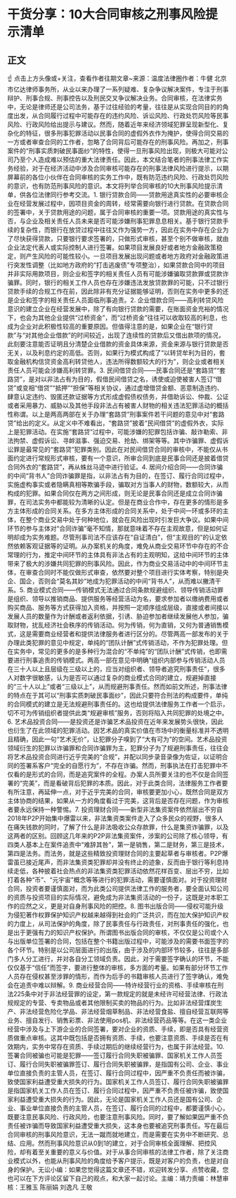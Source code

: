 # 干货分享：10大合同审核之刑事风险提示清单
## 正文
☝ 点击上方头像或+关注，查看作者往期文章~来源：温度法律圈作者：牛健 北京市亿达律师事务所，从业以来办理了一系列疑难、复杂争议解决案件，专注于刑事辩护、刑事合规、刑事控告以及刑民交叉争议解决业务。合同审核，在法律实务中，无论是律师还是公司法务，基于过往经验的考量，往往是从实现合同目的的角度出发，从合同履行过程中可能存在的违约风险、诉讼风险、行政处罚风险等民事风险、行政风险给出提示与建议。然而，随着近年来经济领域犯罪呈现新型化、复杂化的特征，很多刑事犯罪活动以民事合同的虚假外衣作为掩护，使得合同交易的一方或者审查合同的工作者，忽略了合同背后可能存在的刑事风险。再加之，刑事案件的“刑事实质刺破民事面纱”的特性，使得一旦刑事风险出现，则极大可能对公司乃至个人造成难以预估的重大法律责任。因此，本文结合笔者的刑事法律工作实务经验，对于在经济活动中涉及合同审核可能存在的刑事法律风险进行提示，以期屏幕前的各位小伙伴在合同审核的实务工作中，既有防范违约风险、行政处罚风险的意识，也有防范刑事风险的意识。本文将列举合同审核的10大刑事风险提示清单，供各位法律同行参考交流。1. 银行贷款合同——贷款用途真实性的必要审核企业在经营发展过程中，因项目资金的周转，经常需要向银行进行贷款。在贷款合同的签署中，关于贷款用途的问题，属于合同审核的重要一项。贷款用途的真实性与否，与企业及相关责任人员未来是否可能涉嫌刑事犯罪息息相关。基于银行贷款手续的复杂性，而银行在放贷过程中往往又作为强势一方，因此在实务中存在企业为了尽快获得贷款，只要银行要求签署的，只做形式审核，甚至个别不做审核，就由企业法定代表人或实际控制人进行签署。如果项目发展良好或者地方金融政策稳定，则产生风险的可能性较小。一旦项目发展出现问题或者地方政府对金融政策进行突发性调整（比如地方政府的“打击逃废债”专项整治），如果贷款合同中的项目并非实际用款项目，则企业和签字的相关责任人员有可能涉嫌骗取贷款罪或贷款诈骗罪。同时，银行的相关工作人员也存在涉嫌违法发放贷款罪的可能，只不过银行贷款手续的合规工作在前，因此除非有充分证据能够证明，否则在实务中更多的还是企业和签字的相关责任人员面临刑事追责。2. 企业借款合同——高利转贷风险意识的建立企业在经营发展中，除了有向银行贷款的需要，在账面资金充裕的情况下，也会为其他企业提供“过桥资金”，而“过桥资金”往往可以收取较高的利息，也成为企业对此积极性较高的重要原因。但值得注意的是，如果企业在“银行贷款”与“对其他企业借款”的时间较近，出现了连续性的贷款后又借出款项的情况，此刻要注意能否证明且分清楚企业借款的资金具体来源，资金来源与银行贷款是否无关，以及利息约定的高低。否则，如果行为模式构成了“以转贷牟利为目的，套取金融机构信贷资金高利转贷他人，违法所得数额较大的行为”，则企业或者相关责任人员可能会涉嫌高利转贷罪。3. 民间借贷合同——民事合同还是“套路贷”“套路贷”，是对以非法占有为目的，假借民间借贷之名，诱使或迫使被害人签订“借贷”或变相“借贷”“抵押”“担保”等相关协议，通过虚增借贷金额、恶意制造违约、肆意认定违约、毁匿还款证据等方式形成虚假债权债务，并借助诉讼、仲裁、公证或者采用暴力、威胁以及其他手段非法占有被害人财物的相关违法犯罪活动的概括性称谓。以上是两高两部在关于办理“套路贷”刑事案件若干问题的意见中对“套路贷”给出的定义。从定义中不难看出，“套路贷”披着“民间借贷”的虚假外衣，实际上是犯罪活动。在实施“套路贷”过程中，可能涉嫌的犯罪包括诈骗、敲诈勒索、非法拘禁、虚假诉讼、寻衅滋事、强迫交易、抢劫、绑架等等。其中诈骗罪、虚假诉讼罪是最常见的“套路贷”犯罪类别。因此在对民间借贷合同的审核中，不能仅从书面约定进行常规形式审核，要有一个意识，所审合同到底是民事合同还是披着借贷合同外衣的“套路贷”，再从蛛丝马迹中进行验证。4. 居间介绍合同——合同诈骗的中间“背书人”合同诈骗罪是指，以非法占有为目的，在签订、履行合同过程中，实施虚构事实或者隐瞒真相等欺骗手段，骗取对方当事人的财物，数额较大，从而构成的犯罪。如果合同仅在两方之间形成，则无论是民事合同还是成立合同诈骗罪，在司法实务中都能较为清晰的认定。但是在商业合作中，存在更多的情形是多方主体形成的合同关系。在多方主体形成的合同关系中，处于中间一环或多环的主体，在整个商业交易中处于何种地位，就会在风险出现时引发巨大争议。如果中间环节的参与主体对“合同诈骗”毫不知情，那就意味着不存在主观故意，但是如何证明却成为实务难题。尽管刑事司法不应该存在“自证清白”，但“主观目的”的认定依然依赖客观证据等的证明。从办案机关的角度，难免从商业交易环节中存在的不合常理的行为，推定中间环节的主体具有非法占有的主观明知，这给中间环节的主体带来了极大的涉嫌共同犯罪的刑事风险。因此，作为商业交易活动中的中间环节主体，在审查合同时不能仅做形式审查，依然要对整个项目进行实体考察，特别是央企、国企，否则会“莫名其妙”地成为犯罪活动的中间“背书人”，从而难以撇清干系。5. 商业模式合同——传销模式无法通过合同条款规避组织、领导传销活动罪是组织、领导以推销商品、提供服务等经营活动为名，要求参加者以缴纳费用或者购买商品、服务等方式获得加入资格，并按照一定顺序组成层级，直接或者间接以发展人员的数量作为计酬或者返利依据，引诱、胁迫参加者继续发展他人参加，骗取财物，扰乱经济社会秩序的传销活动。何为传销，何为直销，又何为普通销售模式，这是需要商业经营者和提供法律服务者进行区分的。尽管两高一部发布的关于办理此类犯罪的意见中规定，单纯的“团队计酬”式传销活动，不作为犯罪处理。但在实务中，常见的更多的是多种行为混合的“不单纯”的“团队计酬”式传销，也即需要进行刑事追责的传销模式。两高一部在意见中明确“组织内部参与传销活动人员在三十人以上且层级在三级以上的，应当对组织者、领导者追究刑事责任”，很多人对数字很敏感，认为是否可以通过复杂的商业模式合同的建立，规避掉直接的“三十人以上”或者“三级以上”，从而规避刑事责任。然而如前文所述，刑事法律的特点在于其可以“刑事实质刺破民事面纱”，因此只要符合刑法的构成要件，单纯的合同模式的建立是无法规避刑事责任的。这也给提供法律服务工作者一个启示，切不可为传销组织者提供此类“规避审核”服务，否则将陷入共同犯罪的处境之中。6. 艺术品投资合同——是投资还是诈骗艺术品投资在近年来发展势头很快，因此也衍生了在此领域的犯罪活动。因艺术品的真实价值在市场中的衡量标准并不透明且精确，因此一句“艺术无价”，让犯罪分子嗅到了“大有可为”的空间。艺术品投资领域衍生的犯罪以诈骗罪和合同诈骗罪为主，犯罪分子为了规避刑事责任，往往会将艺术品投资合同进行近乎完美的“合规”，并配以同步录音录像为佐证，以证明合同的签署系客户“完全的自愿行为”，不存在诈骗。然而，刑事执法在打击犯罪中不仅看的是形式的合同，而是追究案件的全程。办案人员所要关注的也不仅是合同签署的“完美”，而是看破背后犯罪的本质。因此，对于此类合同，法律服务工作者要有所注意，再延伸一点，对于近乎完美的合同，审核要更加小心，既然合同是双方主体协商的结果，如果从一方的角度看过于完美，这背后是否存在问题，作为审核者要永远保持一种警惕。7. 投资理财合同——新型非法集资案件依然层出不穷自2018年P2P开始集中爆雷以来，非法集资类案件走入了众多民众的视野，很多人在痛失钱款的同时，了解了什么是非法吸收公众存款罪，什么是集资诈骗罪，以及这两者的区别。回顾这几年来的P2P非法集资案件，涉案的公司除了核心领导，有四类人基本上在案件追责中“难辞其咎”，第一是销售，第二是财务，第三是技术，第四是法务。而法务，就是这些精致投资理财合同的主要起草者与审核者。P2P爆雷虽已接近尾声，而非法集资类犯罪却并没有终止的迹象，反而由于银行等利息持续走低，各种披着社会热点的非法集资类犯罪活动依然花样百变、层出不穷，比如打着各种“币”、“元宇宙”概念等等进行的犯罪活动，需要谨慎面对。对于投资理财合同，投资者要谨慎面对，而为此类公司提供法律工作的服务者，要全面认知公司的资质与投资项目的实际情况，避免成为非法集资活动的一份子，这既是对本职工作的应然之义，更是对自身刑事风险的把控。8. 图书出版合同——侵权可能升级为侵犯著作权罪保护知识产权越来越得到社会的广泛共识，而在加大保护知识产权的力度上，从司法保护的角度，除了民事责任与行政责任，对刑事责任的强化，也是出于更强有力的知识产权保护。所谓图书出版合同的审核，不仅仅是公司或个人与出版单位签署的合同，包括在整个书籍出版过程中，可能涉及的需要书面签字的各个环节。特别是以公司层面进行的出版，由于涉及的内部环节较多，往往是多部门多人分工进行，并对各自分工领域负责。因此，对于需要签字确认的环节，不能仅仅基于“信任”而签字，要进行整体的审核，多方面的考量。如果有部分环节工作人员存在侵权甚至涉罪的情形，而作为后手的书籍审核人员进行了签字确认，难免会在追责中难以辩解。9. 商业经营合同——特许经营行业的资格、手续审核在刑法225条中对于非法经营罪的设定，第一款规定的就是未经许可经营法律、行政法规规定的专营、专卖物品或者其他限制买卖的物品的行为。比如非法经营煤炭生产、非法经营危险化学品、非法经营烟草制品、非法经营食盐、擅自经营互联网等业务、擅自发行、销售彩票、非法使用pos机、非法经营药品等等。在这一类企业经营中涉及与上下游企业的合同签署，要对企业的资质、手续，即是否具有经营资质做重点审核。这其中既包括是否拥有资质、手续，也要注意资质、手续是否在有效期内，实务中常存在资质、手续过期后的继续经营行为，也属于非法经营。10. 签署合同被骗也可能是犯罪——签订履行合同失职被骗罪、国家机关工作人员签订、履行合同失职被骗罪签订、履行合同失职被骗罪，是指国有公司、企业、事业单位直接负责的主管人员，在签订、履行合同过程中，因严重不负责任而被诈骗，致使国家利益遭受重大损失的行为。国家机关工作人员签订、履行合同失职被骗罪是指国家机关工作人员在签订、履行合同过程中，因严重不负责任被诈骗，致使国家利益遭受重大损失的行为。因此，无论是国家机关工作人员还是国有公司、企业、事业单位直接负责的主管人员，在签订、履行合同的过程中，都要谨慎小心，既要注意民事风险、行政风险，也要注意刑事风险。同时，要了解如果因严重不负责任被诈骗而导致国家利益遭受重大损失，这本身也要被追究刑事责任。写在最后合同审核的刑事风险意识，无法一蹴而就地建立，而是需要在实务中不断研究、总结、应用。然而刑事风险意识从0到1的建立，对于合同审核全面理解、把控风险，却有着至关重要的意义与价值。对于从事合同审核的法律工作者，除了关注商业模式以外，也能从刑事风险的角度给予客户提示，既是对客户的负责，也是对自身的保护。无讼小编：如果您觉得这篇文章还不错，欢迎转发分享、点赞收藏，您也可以在下方评论区留下自己的观点，和大家一起讨论。主编：靖力责编：林慧审核：王雅玉 陈丽娟 刘逸凡 王敬